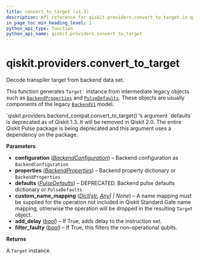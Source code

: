 ```yaml
---
title: convert_to_target (v1.3)
description: API reference for qiskit.providers.convert_to_target in qiskit v1.3
in_page_toc_min_heading_level: 1
python_api_type: function
python_api_name: qiskit.providers.convert_to_target
---
```


<span id="qiskit-providers-convert-to-target" />

# qiskit.providers.convert\_to\_target

<Function id="qiskit.providers.convert_to_target" isDedicatedPage={true} github="https://github.com/Qiskit/qiskit/tree/stable/1.3/qiskit/providers/backend_compat.py#L34-L64" signature="qiskit.providers.convert_to_target(configuration, properties=None, defaults=None, custom_name_mapping=None, add_delay=True, filter_faulty=True)">
  Decode transpiler target from backend data set.

  This function generates `` Target` `` instance from intermediate legacy objects such as [`BackendProperties`](qiskit.providers.models.BackendProperties "qiskit.providers.models.BackendProperties") and [`PulseDefaults`](qiskit.providers.models.PulseDefaults "qiskit.providers.models.PulseDefaults"). These objects are usually components of the legacy [`BackendV1`](qiskit.providers.BackendV1 "qiskit.providers.BackendV1") model.

  <Admonition title="Deprecated since version 1.3" type="danger">
    `qiskit.providers.backend_compat.convert_to_target()`’s argument `defaults` is deprecated as of Qiskit 1.3. It will be removed in Qiskit 2.0. The entire Qiskit Pulse package is being deprecated and this argument uses a dependency on the package.
  </Admonition>

  **Parameters**

  *   **configuration** ([*BackendConfiguration*](qiskit.providers.models.BackendConfiguration "qiskit.providers.models.backendconfiguration.BackendConfiguration")) – Backend configuration as `BackendConfiguration`
  *   **properties** ([*BackendProperties*](qiskit.providers.models.BackendProperties "qiskit.providers.models.backendproperties.BackendProperties")) – Backend property dictionary or `BackendProperties`
  *   **defaults** ([*PulseDefaults*](qiskit.providers.models.PulseDefaults "qiskit.providers.models.pulsedefaults.PulseDefaults")) – DEPRECATED. Backend pulse defaults dictionary or `PulseDefaults`
  *   **custom\_name\_mapping** ([*Dict*](https://docs.python.org/3/library/typing.html#typing.Dict "(in Python v3.13)")*\[*[*str*](https://docs.python.org/3/library/stdtypes.html#str "(in Python v3.13)")*,* [*Any*](https://docs.python.org/3/library/typing.html#typing.Any "(in Python v3.13)")*] | None*) – A name mapping must be supplied for the operation not included in Qiskit Standard Gate name mapping, otherwise the operation will be dropped in the resulting `Target` object.
  *   **add\_delay** ([*bool*](https://docs.python.org/3/library/functions.html#bool "(in Python v3.13)")) – If True, adds delay to the instruction set.
  *   **filter\_faulty** ([*bool*](https://docs.python.org/3/library/functions.html#bool "(in Python v3.13)")) – If True, this filters the non-operational qubits.

  **Returns**

  A `Target` instance.
</Function>

